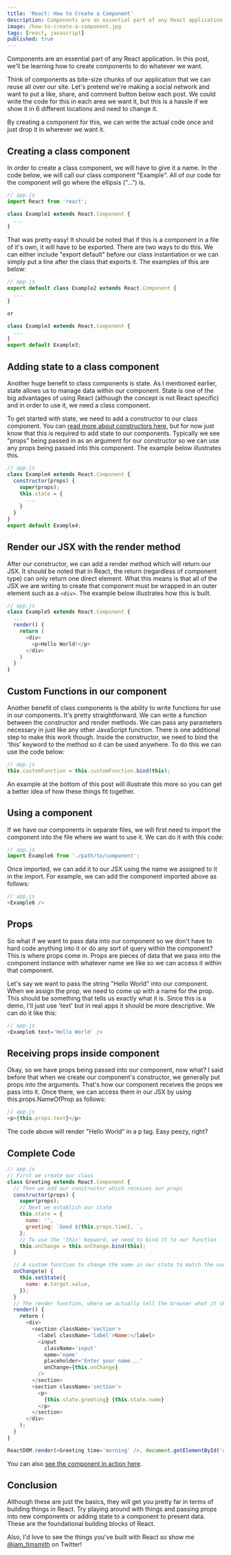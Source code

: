 ```yaml
---
title: 'React: How to Create a Component'
description: Components are an essential part of any React application. In this post, we'll be learning how to create components to do whatever we want.
image: /how-to-create-a-component.jpg
tags: [react, javascript]
published: true
---
```


Components are an essential part of any React application. In this post, we'll be learning how to create components to do whatever we want.

Think of components as bite-size chunks of our application that we can reuse all over our site. Let's pretend we're making a social network and want to put a like, share, and comment button below each post. We could write the code for this in each area we want it, but this is a hassle if we show it in 6 different locations and need to change it.

By creating a component for this, we can write the actual code once and just drop it in wherever we want it.

## Creating a class component

In order to create a class component, we will have to give it a name. In the code below, we will call our class component "Example". All of our code for the component will go where the ellipsis ("...") is.

```javascript
// app.js
import React from 'react';

class Example1 extends React.Component {
  ...
}
```

That was pretty easy! It should be noted that if this is a component in a file of it's own, it will have to be exported. There are two ways to do this. We can either include "export default" before our class instantiation or we can simply put a line after the class that exports it. The examples of this are below:

```javascript
// app.js
export default class Example2 extends React.Component {
  ...
}

or

class Example3 extends React.Component {
  ...
}
export default Example3;
```

## Adding state to a class component

Another huge benefit to class components is state. As I mentioned earlier, state allows us to manage data within our component. State is one of the big advantages of using React (although the concept is not React specific) and in order to use it, we need a class component.

To get started with state, we need to add a constructor to our class component. You can [read more about constructors here](https://developer.mozilla.org/en-US/docs/Web/JavaScript/Reference/Classes/constructor), but for now just know that this is required to add state to our components. Typically we see "props" being passed in as an argument for our constructor so we can use any props being passed into this component. The example below illustrates this.

```javascript
// app.js
class Example4 extends React.Component {
  constructor(props) {
    super(props);
    this.state = {
      ...
    }
  }
}
export default Example4;
```

## Render our JSX with the render method

After our constructor, we can add a render method which will return our JSX. It should be noted that in React, the return (regardless of component type) can only return one direct element. What this means is that all of the JSX we are writing to create that component must be wrapped in an outer element such as a `<div>`. The example below illustrates how this is built.

```javascript
// app.js
class Example5 extends React.Component {
  ...
  render() {
    return (
      <div>
        <p>Hello World!</p>
      </div>
    )
  }
}
```

## Custom Functions in our component

Another benefit of class components is the ability to write functions for use in our components. It's pretty straightforward. We can write a function between the constructor and render methods. We can pass any parameters necessary in just like any other JavaScript function. There is one additional step to make this work though. Inside the constructor, we need to bind the 'this' keyword to the method so it can be used anywhere. To do this we can use the code below:

```javascript
// app.js
this.customFunction = this.customFunction.bind(this);
```

An example at the bottom of this post will illustrate this more so you can get a better idea of how these things fit together.

## Using a component

If we have our components in separate files, we will first need to import the component into the file where we want to use it. We can do it with this code:

```javascript
// app.js
import Example6 from './path/to/component';
```

Once imported, we can add it to our JSX using the name we assigned to it in the import. For example, we can add the component imported above as follows:

```javascript
// app.js
<Example6 />
```

## Props

So what if we want to pass data into our component so we don't have to hard code anything into it or do any sort of query within the component? This is where props come in. Props are pieces of data that we pass into the component instance with whatever name we like so we can access it within that component.

Let's say we want to pass the string "Hello World" into our component. When we assign the prop, we need to come up with a name for the prop. This should be something that tells us exactly what it is. Since this is a demo, I'll just use 'text' but in real apps it should be more descriptive. We can do it like this:

```javascript
// app.js
<Example6 text='Hello World' />
```

## Receiving props inside component

Okay, so we have props being passed into our component, now what? I said before that when we create our component's constructor, we generally put props into the arguments. That's how our component receives the props we pass into it. Once there, we can access them in our JSX by using this.props.NameOfProp as follows:

```javascript
// app.js
<p>{this.props.text}</p>
```

The code above will render "Hello World" in a p tag. Easy peezy, right?

## Complete Code

```javascript
// app.js
// First we create our class
class Greeting extends React.Component {
  // Then we add our constructor which receives our props
  constructor(props) {
    super(props);
    // Next we establish our state
    this.state = {
      name: '',
      greeting: `Good ${this.props.time}, `,
    };
    // To use the 'this' keyword, we need to bind it to our function
    this.onChange = this.onChange.bind(this);
  }

  // A custom function to change the name in our state to match the user input
  onChange(e) {
    this.setState({
      name: e.target.value,
    });
  }
  // The render function, where we actually tell the browser what it should show
  render() {
    return (
      <div>
        <section className='section'>
          <label className='label'>Name:</label>
          <input
            className='input'
            name='name'
            placeholder='Enter your name...'
            onChange={this.onChange}
          />
        </section>
        <section className='section'>
          <p>
            {this.state.greeting} {this.state.name}
          </p>
        </section>
      </div>
    );
  }
}

ReactDOM.render(<Greeting time='morning' />, document.getElementById('app'));
```

You can also [see the component in action here](https://codepen.io/iamtimsmith/pen/xaRydm/?editors=0010).

## Conclusion

Although these are just the basics, they will get you pretty far in terms of building things in React. Try playing around with things and passing props into new components or adding state to a component to present data. These are the foundational building blocks of React.

Also, I'd love to see the things you've built with React so show me [@iam_timsmith](https://www.twitter.com/iam_timsmith) on Twitter!
